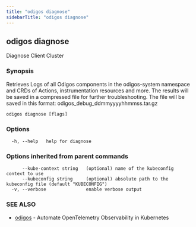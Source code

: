 ```yaml
---
title: "odigos diagnose"
sidebarTitle: "odigos diagnose"
---
```

## odigos diagnose

Diagnose Client Cluster

### Synopsis

Retrieves Logs of all Odigos components in the odigos-system namespace and CRDs of Actions, instrumentation resources and more. 
The results will be saved in a compressed file for further troubleshooting.
The file will be saved in this format: odigos_debug_ddmmyyyyhhmmss.tar.gz

```
odigos diagnose [flags]
```

### Options

```
  -h, --help   help for diagnose
```

### Options inherited from parent commands

```
      --kube-context string   (optional) name of the kubeconfig context to use
      --kubeconfig string     (optional) absolute path to the kubeconfig file (default "KUBECONFIG")
  -v, --verbose               enable verbose output
```

### SEE ALSO

* [odigos](/cli/odigos)	 - Automate OpenTelemetry Observability in Kubernetes